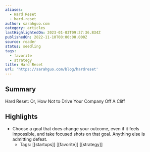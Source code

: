 ```yaml
---
aliases:
  - Hard Reset
  - hard-reset
author: sarahguo.com
category: articles
lastHighlightedOn: 2023-01-03T09:37:36.834Z
publishedOn: 2022-11-10T00:00:00.000Z
source: reader
status: seedling
tags:
  - favorite
  - strategy
title: Hard Reset
url: 'https://sarahguo.com/blog/hardreset'
---
```

## Summary

Hard Reset: Or, How Not to Drive Your Company Off A Cliff

## Highlights

- Choose a goal that does change your outcome, even if it feels impossible, and take focused shots on that goal. Anything else is admitting defeat.
    - Tags: [[startups]] [[favorite]] [[strategy]]
